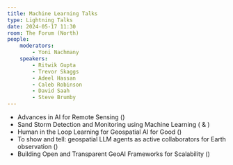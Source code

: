 ```yaml
---
title: Machine Learning Talks
type: Lightning Talks
date: 2024-05-17 11:30
room: The Forum (North)
people:
    moderators:
        - Yoni Nachmany
    speakers:
        - Ritwik Gupta
        - Trevor Skaggs
        - Adeel Hassan
        - Caleb Robinson
        - David Saah
        - Steve Brumby
---
```


- Advances in AI for Remote Sensing (<Speaker name='Ritwik Gupta' />)
- Sand Storm Detection and Monitoring using Machine Learning (<Speaker name='Trevor Skaggs' /> & <Speaker name='Adeel Hassan' />)
- Human in the Loop Learning for Geospatial AI for Good (<Speaker name='Caleb Robinson' />)
- To show and tell: geospatial LLM agents as active collaborators for Earth observation (<Speaker name='Steve Brumby' />)
- Building Open and Transparent GeoAI Frameworks for Scalability (<Speaker name='David Saah' />)
